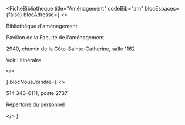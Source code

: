 
<FicheBibliotheque
  title="Aménagement"
  codeBib="am"
  blocEspaces={false}
  blocAdresse={
    <>
      <p>Bibliothèque d'aménagement</p>
      <p>Pavillon de la Faculté de l'aménagement</p>
      <p>2940, chemin de la Côte-Sainte-Catherine, salle 1162</p>
      <p><Link to="https://www.google.com/maps/place/Pavillon+de+la+Facult%C3%A9+de+I'am%C3%A9nagement,+2940+Chem.+de+la+C%C3%B4te-Sainte-Catherine,+Montr%C3%A9al,+QC+H3S+2C2,+Canada/@45.504475,-73.620621,4251m/data=!3m1!1e3!4m6!3m5!1s0x4cc91992da0f9677:0xda3129520f89d791!8m2!3d45.504475!4d-73.6206208!16s%2Fg%2F1tghp63h?hl=en&entry=ttu&g_ep=EgoyMDI1MDQwOS4wIKXMDSoASAFQAw%3D%3D" Icon={ArrowSquareOut}>Voir l'itinéraire</Link></p>
     
    </>
  }
  blocNousJoindre={
    <>
      <p>514 343-6111, poste 2737</p>
      <p><Link to="../nous-joindre/notre-equipe" Icon>Répertoire du personnel</Link></p>
    </>
  }
>
</FicheBibliotheque>
